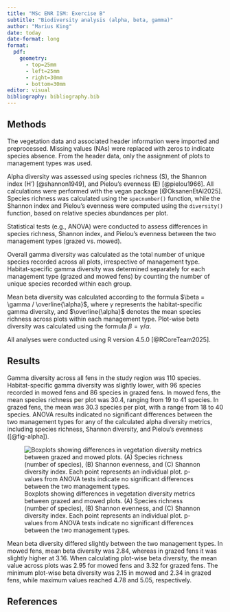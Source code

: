```yaml
---
title: "MSc ENR ISM: Exercise B"
subtitle: "Biodiversity analysis (alpha, beta, gamma)"
author: "Marius King"
date: today
date-format: long
format: 
  pdf:
    geometry:
      - top=25mm
      - left=25mm
      - right=30mm
      - bottom=30mm
editor: visual
bibliography: bibliography.bib
---
```


## Methods

The vegetation data and associated header information were imported and preprocessed. Missing values (NAs) were replaced with zeros to indicate species absence. From the header data, only the assignment of plots to management types was used.

Alpha diversity was assessed using species richness (S), the Shannon index (H') [@shannon1949], and Pielou’s evenness (E) [@pielou1966]. All calculations were performed with the vegan package [@OksanenEtAl2025]. Species richness was calculated using the `specnumber()` function, while the Shannon index and Pielou’s evenness were computed using the `diversity()` function, based on relative species abundances per plot.

Statistical tests (e.g., ANOVA) were conducted to assess differences in species richness, Shannon index, and Pielou’s evenness between the two management types (grazed vs. mowed).

Overall gamma diversity was calculated as the total number of unique species recorded across all plots, irrespective of management type. Habitat-specific gamma diversity was determined separately for each management type (grazed and mowed fens) by counting the number of unique species recorded within each group.

Mean beta diversity was calculated according to the formula $\beta = \gamma / \overline{\alpha}$, where $\gamma$ represents the habitat-specific gamma diversity, and $\overline{\alpha}$ denotes the mean species richness across plots within each management type. Plot-wise beta diversity was calculated using the formula $\beta = \gamma / \alpha$.

All analyses were conducted using R version 4.5.0 [@RCoreTeam2025].

## Results

Gamma diversity across all fens in the study region was 110 species. Habitat-specific gamma diversity was slightly lower, with 96 species recorded in mowed fens and 86 species in grazed fens.
In mowed fens, the mean species richness per plot was 30.4, ranging from 19 to 41 species. In grazed fens, the mean was 30.3 species per plot, with a range from 18 to 40 species. ANOVA results indicated no significant differences between the two management types for any of the calculated alpha diversity metrics, including species richness, Shannon diversity, and Pielou’s evenness ([@fig-alpha]).

![Boxplots showing differences in vegetation diversity metrics between grazed and mowed plots. (A) Species richness (number of species), (B) Shannon evenness, and (C) Shannon diversity index. Each point represents an individual plot. p-values from ANOVA tests indicate no significant differences between the two management types.](plot_alpha.jpg){#fig-alpha}

Mean beta diversity differed slightly between the two management types. In mowed fens, mean beta diversity was 2.84, whereas in grazed fens it was slightly higher at 3.16.
When calculating plot-wise beta diversity, the mean value across plots was 2.95 for mowed fens and 3.32 for grazed fens. The minimum plot-wise beta diversity was 2.15 in mowed and 2.34 in grazed fens, while maximum values reached 4.78 and 5.05, respectively.

## References

::: {#refs}
:::
